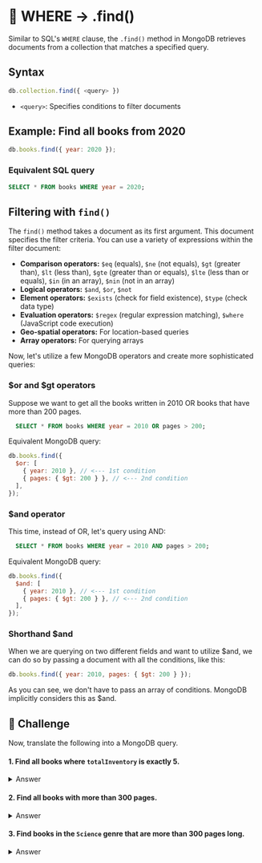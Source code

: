 # 👐 WHERE → .find()

Similar to SQL's `WHERE` clause, the `.find()` method in MongoDB retrieves documents from a collection that matches a specified query.

## Syntax

```js
db.collection.find({ <query> })
```

- `<query>`: Specifies conditions to filter documents

## Example: Find all books from 2020

```js
db.books.find({ year: 2020 });
```

### Equivalent SQL query

```sql
SELECT * FROM books WHERE year = 2020;
```

## Filtering with `find()`

The `find()` method takes a document as its first argument. This document specifies the filter criteria. You can use a variety of expressions within the filter document:

- **Comparison operators:** `$eq` (equals), `$ne` (not equals), `$gt` (greater than), `$lt` (less than), `$gte` (greater than or equals), `$lte` (less than or equals), `$in` (in an array), `$nin` (not in an array)
- **Logical operators:** `$and`, `$or`, `$not`
- **Element operators:** `$exists` (check for field existence), `$type` (check data type)
- **Evaluation operators:** `$regex` (regular expression matching), `$where` (JavaScript code execution)
- **Geo-spatial operators:** For location-based queries
- **Array operators:** For querying arrays

Now, let's utilize a few MongoDB operators and create more sophisticated queries:

### $or and $gt operators

Suppose we want to get all the books written in 2010 OR books that have more than 200 pages.

```sql
  SELECT * FROM books WHERE year = 2010 OR pages > 200;
```

Equivalent MongoDB query:

```js
db.books.find({
  $or: [
    { year: 2010 }, // <--- 1st condition
    { pages: { $gt: 200 } }, // <--- 2nd condition
  ],
});
```

### $and operator

This time, instead of OR, let's query using AND:

```sql
  SELECT * FROM books WHERE year = 2010 AND pages > 200;
```

Equivalent MongoDB query:

```js
db.books.find({
  $and: [
    { year: 2010 }, // <--- 1st condition
    { pages: { $gt: 200 } }, // <--- 2nd condition
  ],
});
```

### Shorthand $and

When we are querying on two different fields and want to utilize $and, we can do so by passing a document with all the conditions, like this:

```js
db.books.find({ year: 2010, pages: { $gt: 200 } });
```

As you can see, we don't have to pass an array of conditions. MongoDB implicitly considers this as $and.

## 👐 Challenge

Now, translate the following into a MongoDB query.

#### 1. Find all books where `totalInventory` is exactly 5.

<details>
  <summary>Answer</summary>
  <div>
    ```js
      db.books.find({ totalInventory: 5 });
    ```
  </div>
</details>

#### 2. Find all books with more than 300 pages.

<details>
  <summary>Answer</summary>
  <div>
    ```js
      db.books.find({ pages: {$gt: 300} });
    ```
  </div>
</details>

#### 3. Find books in the `Science` genre that are more than 300 pages long.

<details>
  <summary>Answer</summary>
  <div>
    ```js
      db.books.find({ genres: "Science", pages: {$gt: 300} });
    ```
  </div>
</details>

